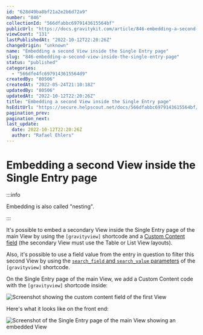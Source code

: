 ```yaml
---
id: "628d49ba8bf21a2e2b6d72a9"
number: "846"
collectionId: "566dfabbc6979143615564bf"
publicUrl: "https://docs.gravitykit.com/article/846-embedding-a-second-view-inside-the-single-entry-page"
viewCount: "131"
lastPublishedAt: "2022-10-12T22:20:26Z"
changeOrigin: "unknown"
name: "Embedding a second View inside the Single Entry page"
slug: "846-embedding-a-second-view-inside-the-single-entry-page"
status: "published"
categories: 
  - "566dfe4fc6979143615564d9"
createdBy: "80506"
createdAt: "2022-05-24T21:10:18Z"
updatedBy: "80506"
updatedAt: "2022-10-12T22:20:26Z"
title: "Embedding a second View inside the Single Entry page"
hsEditUrl: "https://secure.helpscout.net/docs/566dfabbc6979143615564bf/article/628d49ba8bf21a2e2b6d72a9"
pagination_prev: 
pagination_next: 
last_update:
  date: 2022-10-12T22:20:26Z
  author: "Rafael Ehlers"
---
```


# Embedding a second View inside the Single Entry page


:::info

Embedding is also called "nesting".

:::



It's possible to embed a secondary View inside the Single Entry page of the main View by using the `[gravityview]` shortcode and a [Custom Content field](https://docs.gravitykit.com/article/111-using-the-custom-content-field) (the secondary View must use the Table or List View layouts).

Also, it's possible to use a field value from the entry in question to filter this second View by using the [`search_field` and `search_value` parameters](https://docs.gravitykit.com/article/73-using-the-shortcode) of the `[gravityview]` shortcode.

On the Single Entry page of the main View, we add a Custom Content code with the `[gravityview]` shortcode inside:

![Screenshot showing the custom content field of the first View](https://s3.amazonaws.com/helpscout.net/docs/assets/54c58489e4b051242988532c/images/628d4d9ec01fce37d9b16410/file-oi9dmq4w2I.png)

Here's what it looks like on the front end:

![Screenshot of the Single Entry page of the main View showing an embedded View](https://s3.amazonaws.com/helpscout.net/docs/assets/54c58489e4b051242988532c/images/628d4e3268d51e77944436f2/file-TNRVrlHHIP.png)